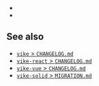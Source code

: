 
- <Link href="/releases/2024-06" />
- <Link href="/releases/2024-05" />

## See also

- [`vike` > `CHANGELOG.md`](https://github.com/vikejs/vike/blob/main/CHANGELOG.md)
- [`vike-react` > `CHANGELOG.md`](https://github.com/vikejs/vike-react/blob/main/packages/vike-react/CHANGELOG.md)
- [`vike-vue` > `CHANGELOG.md`](https://github.com/vikejs/vike-vue/blob/main/packages/vike-vue/CHANGELOG.md)
- [`vike-solid` > `MIGRATION.md`](https://github.com/vikejs/vike-solid/blob/main/MIGRATION.md)
